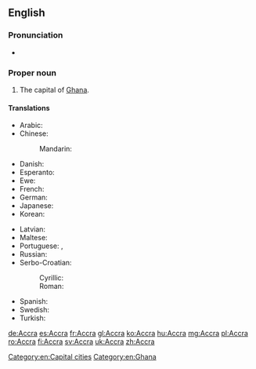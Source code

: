 ==English==

{{wikipedia}}

===Pronunciation===
* {{a|US}} {{IPA|/ə.ˈkɹɑ/|/ˈæk.ɹə/}}

===Proper noun===
{{en-proper noun}}

# The capital of [[Ghana]].

====Translations====
{{trans-top|capital of Ghana}}
* Arabic: {{t|ar|أكرا|f|tr=ʾákrā}}
* Chinese:
*: Mandarin: {{t+|cmn|阿克拉|tr=Ākèlā|sc=Hani}}
* Danish: {{t|da|Accra}}
* Esperanto: {{t|eo|Akrao}}
* Ewe: {{t|ee|Gɛ̃}}
* French: {{t+|fr|Accra}}
* German: {{t+|de|Accra|n}}
* Japanese: {{t|ja|アクラ|tr=Akura}}
* Korean: {{t|ko|아크라|tr=Akeura|sc=Hang}}
{{trans-mid}}
* Latvian: {{t|lv|Akra}}
* Maltese: {{t|mt|Akkra}}
* Portuguese: {{t+|pt|Acra|f}}, {{t|pt|Accra|f}}
* Russian: {{t+|ru|Аккра|f|tr=Ákkra}}
* Serbo-Croatian:
*: Cyrillic: {{t|sh|Акра|f}}
*: Roman: {{t|sh|Akra|f}}
* Spanish: {{t+|es|Accra|f}}
* Swedish: {{t+|sv|Accra}}
* Turkish: {{t|tr|Akra}}
{{trans-bottom}}

[[Category:en:Capital cities]]
[[Category:en:Ghana]]

[[de:Accra]]
[[es:Accra]]
[[fr:Accra]]
[[gl:Accra]]
[[ko:Accra]]
[[hu:Accra]]
[[mg:Accra]]
[[pl:Accra]]
[[ro:Accra]]
[[fi:Accra]]
[[sv:Accra]]
[[uk:Accra]]
[[zh:Accra]]